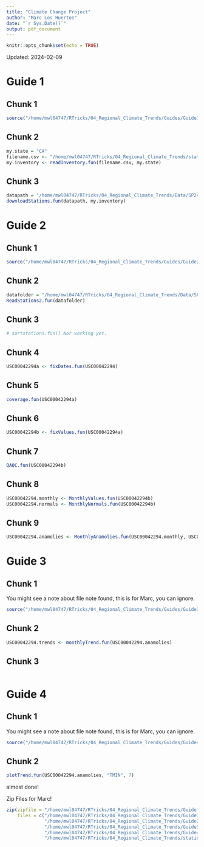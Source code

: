 ```yaml
---
title: "Climate Change Project"
author: "Marc Los Huertos"
date: "`r Sys.Date()`"
output: pdf_document
---
```


```r
knitr::opts_chunk$set(echo = TRUE)
```


Updated: 2024-02-09


# Guide 1

## Chunk 1

```r
source("/home/mwl04747/RTricks/04_Regional_Climate_Trends/Guides/Guide1functions.R")
```

## Chunk 2
```r
my.state = "CA"
filename.csv <- "/home/mwl04747/RTricks/04_Regional_Climate_Trends/stations.active.oldest.csv"
my.inventory <- readInventory.fun(filename.csv, my.state)
```

## Chunk 3
```r
datapath = "/home/mwl04747/RTricks/04_Regional_Climate_Trends/Data/SP24/"
downloadStations.fun(datapath, my.inventory)
```

# Guide 2

## Chunk 1

```r
source("/home/mwl04747/RTricks/04_Regional_Climate_Trends/Guides/Guide2functions.R")
```

## Chunk 2
```r
datafolder = "/home/mwl04747/RTricks/04_Regional_Climate_Trends/Data/SP24/"
ReadStations2.fun(datafolder)
```

## Chunk 3
```r
# sortstations.fun() Nor working yet. 
```

## Chunk 4
```r
USC00042294a <- fixDates.fun(USC00042294)

```

## Chunk 5
```r
coverage.fun(USC00042294a)
```

## Chunk 6
```r
USC00042294b <- fixValues.fun(USC00042294a)
```

## Chunk 7
```r
QAQC.fun(USC00042294b)
```

## Chunk 8
```r
USC00042294.monthly <- MonthlyValues.fun(USC00042294b)
USC00042294.normals <- MonthlyNormals.fun(USC00042294b)
```


## Chunk 9
```r
USC00042294.anamolies <- MonthlyAnamolies.fun(USC00042294.monthly, USC00042294.normals)
```


# Guide 3

## Chunk 1

You might see a note about file note found, this is for Marc, you can ignore.
```r
source("/home/mwl04747/RTricks/04_Regional_Climate_Trends/Guides/Guide3functions.R")
```

## Chunk 2
```r
USC00042294.trends <- monthlyTrend.fun(USC00042294.anamolies)
```

## Chunk 3
```r

```

# Guide 4

## Chunk 1

You might see a note about file note found, this is for Marc, you can ignore.
```r
source("/home/mwl04747/RTricks/04_Regional_Climate_Trends/Guides/Guide4functions.R")
```

## Chunk 2
```r
plotTrend.fun(USC00042294.anamolies, "TMIN", 7)
```

almost done!


Zip Files for Marc!
```r
zip(zipfile = "/home/mwl04747/RTricks/04_Regional_Climate_Trends/Guidefunctions.zip", 
    files = c("/home/mwl04747/RTricks/04_Regional_Climate_Trends/Guide1functions.R",
              "/home/mwl04747/RTricks/04_Regional_Climate_Trends/Guide2functions.R",
              "/home/mwl04747/RTricks/04_Regional_Climate_Trends/Guide3functions.R",
              "/home/mwl04747/RTricks/04_Regional_Climate_Trends/Guide4functions.R",
              "/home/mwl04747/RTricks/04_Regional_Climate_Trends/stations.active.oldest.csv"))
```

```r
```


















